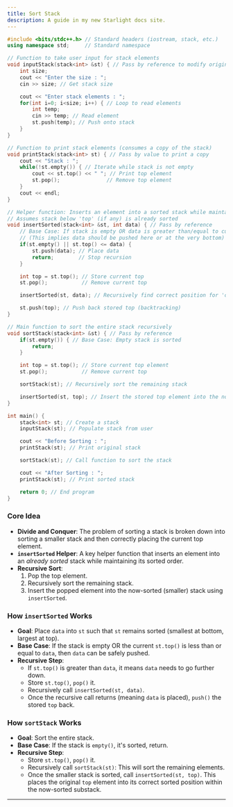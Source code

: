 ```yaml
---
title: Sort Stack
description: A guide in my new Starlight docs site.
---
```


```cpp
#include <bits/stdc++.h> // Standard headers (iostream, stack, etc.)
using namespace std;     // Standard namespace

// Function to take user input for stack elements
void inputStack(stack<int> &st) { // Pass by reference to modify original stack
    int size;
    cout << "Enter the size : ";
    cin >> size; // Get stack size

    cout << "Enter stack elements : ";
    for(int i=0; i<size; i++) { // Loop to read elements
        int temp;
        cin >> temp; // Read element
        st.push(temp); // Push onto stack
    }
}

// Function to print stack elements (consumes a copy of the stack)
void printStack(stack<int> st) { // Pass by value to print a copy
    cout << "Stack : ";
    while(!st.empty()) { // Iterate while stack is not empty
        cout << st.top() << " "; // Print top element
        st.pop();               // Remove top element
    }
    cout << endl;
}

// Helper function: Inserts an element into a sorted stack while maintaining sort order
// Assumes stack below 'top' (if any) is already sorted
void insertSorted(stack<int> &st, int data) { // Pass by reference
    // Base Case: If stack is empty OR data is greater than/equal to current top
    // (This implies data should be pushed here or at the very bottom)
    if(st.empty() || st.top() <= data) {
        st.push(data); // Place data
        return;        // Stop recursion
    }

    int top = st.top(); // Store current top
    st.pop();           // Remove current top

    insertSorted(st, data); // Recursively find correct position for 'data'

    st.push(top); // Push back stored top (backtracking)
}

// Main function to sort the entire stack recursively
void sortStack(stack<int> &st) { // Pass by reference
    if(st.empty()) { // Base Case: Empty stack is sorted
        return;
    }

    int top = st.top(); // Store current top element
    st.pop();           // Remove current top

    sortStack(st); // Recursively sort the remaining stack

    insertSorted(st, top); // Insert the stored top element into the now-sorted stack
}

int main() {
    stack<int> st; // Create a stack
    inputStack(st); // Populate stack from user

    cout << "Before Sorting : ";
    printStack(st); // Print original stack

    sortStack(st); // Call function to sort the stack

    cout << "After Sorting : ";
    printStack(st); // Print sorted stack

    return 0; // End program
}
```


### Core Idea

  * **Divide and Conquer**: The problem of sorting a stack is broken down into sorting a smaller stack and then correctly placing the current top element.
  * **`insertSorted` Helper**: A key helper function that inserts an element into an *already sorted* stack while maintaining its sorted order.
  * **Recursive Sort**:
    1.  Pop the top element.
    2.  Recursively sort the remaining stack.
    3.  Insert the popped element into the now-sorted (smaller) stack using `insertSorted`.

### How `insertSorted` Works

  * **Goal**: Place `data` into `st` such that `st` remains sorted (smallest at bottom, largest at top).
  * **Base Case**: If the stack is empty OR the current `st.top()` is less than or equal to `data`, then `data` can be safely pushed.
  * **Recursive Step**:
      * If `st.top()` is greater than `data`, it means `data` needs to go further down.
      * Store `st.top()`, `pop()` it.
      * Recursively call `insertSorted(st, data)`.
      * Once the recursive call returns (meaning `data` is placed), `push()` the stored `top` back.

### How `sortStack` Works

  * **Goal**: Sort the entire stack.
  * **Base Case**: If the stack is `empty()`, it's sorted, return.
  * **Recursive Step**:
      * Store `st.top()`, `pop()` it.
      * Recursively call `sortStack(st)`: This will sort the remaining elements.
      * Once the smaller stack is sorted, call `insertSorted(st, top)`. This places the original `top` element into its correct sorted position within the now-sorted substack.

-----

